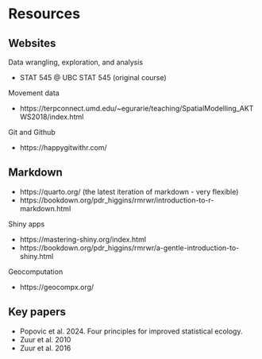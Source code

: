 # Resources

## Websites

Data wrangling, exploration, and analysis

- STAT 545 @ UBC 
STAT 545 (original course)

Movement data

- https://terpconnect.umd.edu/~egurarie/teaching/SpatialModelling_AKTWS2018/index.html 

Git and Github

- https://happygitwithr.com/ 

Markdown
- 
- https://quarto.org/ (the latest iteration of markdown - very flexible)
- https://bookdown.org/pdr_higgins/rmrwr/introduction-to-r-markdown.html 

Shiny apps

- https://mastering-shiny.org/index.html
- https://bookdown.org/pdr_higgins/rmrwr/a-gentle-introduction-to-shiny.html

Geocomputation

- https://geocompx.org/ 

## Key papers

- Popovic et al. 2024. Four principles for improved statistical ecology.
- Zuur et al. 2010
- Zuur et al. 2016
